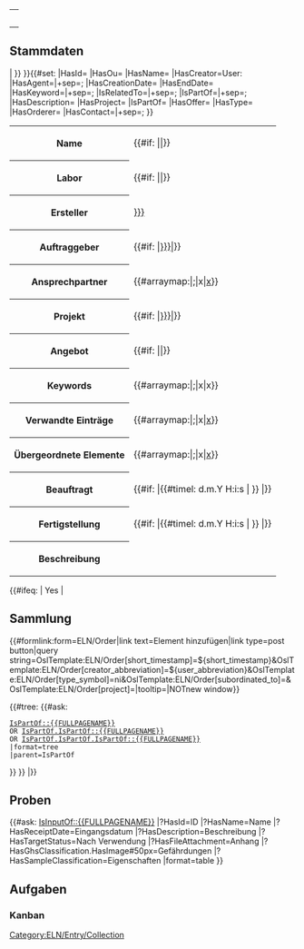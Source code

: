 <includeonly> <!-- __NOCACHE__ --> <div style="display:none">{{#if: {{{project|}}} |{{{{{project}}}/_acl}} }}</div><!-- {{#ifexist: {{{project|}}}/_acl |{{{{{project}}}/_acl}} }} --><!-- inherit permissions -->
<div class="custom-section-edit-form-link" data-form-name="ELN/Order" data-purge="true" data-link-label-msg="open-semantic-lab-edit" data-link-tooltip-msg="open-semantic-lab-edit-master-data"><!--
--><table class="info_box">
<tr>
<th class="heading" colspan="2">{{{id}}}</th>
</tr>
<tr>
<td class="picture" colspan="2"><div class="QrCodeGenerator" data-config='{"text": "{{fullurl:{{FULLPAGENAME}}}}", "image": true, "print": true, "heading": "{{{name|Laborauftrag}}}", "caption": "{{{id}}}"}'></div></td>
</tr>
<!-- <tr>
<td class="subheading" colspan="2">Stammdaten</td>
</tr>
<tr>
<th>ID</th>
<td>{{PAGENAME}}</td>
</tr> -->
</table>
== Stammdaten ==
</div>
<!-- {{OslTemplate:Helper/UI/VE/Visible |content=Stammdaten bearbeiten}}
{{OslTemplate:Helper/UI/VE/Hidden|content={{#formlink:form=ELN/Order|link text=Stammdaten bearbeiten|link type=post button|target={{FULLPAGENAME}}}}}} -->

<!-- <div style="float:right">
{{#ask: [[{{FULLPAGENAME}}]]
|?HasKeyword
|format=tagcloud
|limit=2500
|link=all
|headers=show
|searchlabel=… further results
|tagorder=alphabetical
|template=Tagcloud.tag.title
|increase=log
|widget=sphere
|height=200
|width=200
|mincount=1
|minsize=70
|maxsize=220
|maxtags=1000
}}
</div> -->{{DISPLAYTITLE: {{#if: {{{name|}}}|{{{name|}}} {{#ifeq: {{{display_id|No}}}|Yes|({{{id}}})}} | {{{id}}} }}
}}{{#set:
|HasId={{{id}}}
|HasOu={{{ou|}}}
|HasName={{{name|}}}
|HasCreator=User:{{{creator|}}}
|HasAgent={{{agents|}}}|+sep=;
|HasCreationDate={{{start_date|}}}
|HasEndDate={{{end_date|}}}
|HasKeyword={{{keywords|}}}|+sep=;
|IsRelatedTo={{{related_entries|}}}|+sep=;
|IsPartOf={{{subordinated_to|}}}|+sep=;
|HasDescription={{{description|}}}
<!-- |HasTypeSymbol={{{type_symbol|}}}
|HasShortTimestamp={{{short_timestamp|}}}
|HasCreatorAbbreviation={{{creator_abbreviation|}}} -->
|HasProject={{{project|}}}
|IsPartOf={{{project|}}}
|HasOffer={{{offer|}}}
|HasType={{{type|}}}
|HasOrderer={{{orderer|}}}
|HasContact={{{contact|}}}|+sep=;
<!-- |HasCosts={{{costs|0}}} € -->
}}{{{samples|}}}<!-- {{#ask: [[{{FULLPAGENAME}}]]
|mainlabel=-
|?HasCreator=Ersteller
|?HasProject=Projekt
|?HasKeyword=Keywords
|?HasCreationDate=Begonnen
|?HasEndDate=Beendet
|?HasDescription=Beschreibung
|format=table
|transpose=true
}}
{{#ask: [[{{FULLPAGENAME}}]]
|mainlabel=-
|?IsRelatedTo=Verwandte Einträge
|format=table
|transpose=true
}}
 --><table class="sortable wikitable smwtable jquery-tablesorter">
<tr>
<th>Name</th>
<td>{{#if: {{{name|}}}|{{{name|}}}|}}</td>
</tr>
<tr>
<th>Labor</th>
<td>{{#if: {{{ou|}}}|{{{ou|}}}|}} {{{ou_abbreviation|}}}</td>
</tr>
<tr>
<th>Ersteller</th>
<td>[[User:{{{creator|}}}]]</td>
</tr>
<tr>
<th>Auftraggeber</th>
<td>{{#if: {{{orderer|}}}|[[{{{orderer|}}}]]|}}</td>
</tr>
<tr>
<th>Ansprechpartner</th>
<td>{{#arraymap:{{{contact|}}}|;|x|[[x]]}}</td>
</tr>
<tr>
<th>Projekt</th>
<td>{{#if: {{{project|}}}|[[{{{project|}}}]]|}}</td>
</tr>
<tr>
<th>Angebot</th>
<td>{{#if: {{{offer|}}}|{{{offer|}}}|}}</td>
</tr>
<!-- <tr>
<th>Kosten in €</th>
<td>{{#if: {{{costs|}}}|{{{costs|}}}|}}</td>
</tr> -->
<tr>
<th>Keywords</th>
<td>{{#arraymap:{{{keywords|}}}|;|x|x}}</td>
</tr>
<tr>
<th>Verwandte Einträge</th>
<td>{{#arraymap:{{{related_entries|}}}|;|x|[[x]]}}</td>
</tr>
<tr>
<th>Übergeordnete Elemente</th>
<td>{{#arraymap:{{{subordinated_to|}}}|;|x|[[x]]}}</td>
</tr>
<tr>
<th>Beauftragt</th>
<td>{{#if: {{{start_date|}}} |{{#timel: d.m.Y H:i:s | {{{start_date|}}} }} |}}</td>
</tr>
<tr>
<th>Fertigstellung</th>
<td>{{#if: {{{end_date|}}} |{{#timel: d.m.Y H:i:s | {{{end_date|}}} }} |}}</td><!-- {{#timel: d. F Y, H:i:s | {{{end_date|}}} | de}} -->
</tr>
<tr>
<th>Beschreibung</th>
<td>{{{description|}}}</td>
</tr>
</table>
<!-- {{#ifeq: {{OslTemplate:Helper/Query/Plain |property=HasType}} | collection | -->
{{#ifeq: {{{collection|}}} | Yes | [[Category:ELN/Entry/Collection]]
== Sammlung ==
<div class=dynamic-page-form-link>{{#formlink:form=ELN/Order|link text=Element hinzufügen|link type=post button|query string=OslTemplate:ELN/Order[short_timestamp]=${short_timestamp}&OslTemplate:ELN/Order[creator_abbreviation]=${user_abbreviation}&OslTemplate:ELN/Order[type_symbol]=ni&OslTemplate:ELN/Order[subordinated_to]={{FULLPAGENAME}}&OslTemplate:ELN/Order[project]={{{project|}}}|tooltip=|NOTnew window}}</div>
{{#tree:
{{#ask:
 [[IsPartOf::{{FULLPAGENAME}}]]
 OR [[IsPartOf.IsPartOf::{{FULLPAGENAME}}]]
 OR [[IsPartOf.IsPartOf.IsPartOf::{{FULLPAGENAME}}]]
 |format=tree
 |parent=IsPartOf
}}
}}
<!-- Gesamtkosten: {{#ask:
 [[IsPartOf::{{FULLPAGENAME}}]]
 OR [[IsPartOf.IsPartOf::{{FULLPAGENAME}}]]
 OR [[IsPartOf.IsPartOf.IsPartOf::{{FULLPAGENAME}}]]
 |?HasCosts
 |format=sum
}} € -->
|}}

== Proben ==
{{#ask: [[IsInputOf::{{FULLPAGENAME}}]]
|?HasId=ID
|?HasName=Name
|?HasReceiptDate=Eingangsdatum
|?HasDescription=Beschreibung
|?HasTargetStatus=Nach Verwendung
|?HasFileAttachment=Anhang
|?HasGhsClassification.HasImage#50px=Gefährdungen
|?HasSampleClassification=Eigenschaften
|format=table
}}

== Aufgaben ==
=== Kanban ===
{{Actionable board
|All
|{{FULLPAGENAME}}
|To do, In work, Ready for review, Done
|False
|View
|{{FULLPAGENAME}}
|ELN/Order/Actionable|OslTemplate:ELN/Order/Actionable}}

<!-- === Kalender ===
{{#ask:
 [[Related article::{{FULLPAGENAME}}]]              
 |?Summary=title
 |?Due date=Has event start
 |?End Date=Has event end
 |?Details=description     
 |?Has event icon=icon              
 |?Has event color=color
 |?Has event location=location          
 |format=eventcalendar            
 |defaultview=month
 |start=earliest
}} -->

<div id="custom-ve-add-first-section-link"></div>
</includeonly>